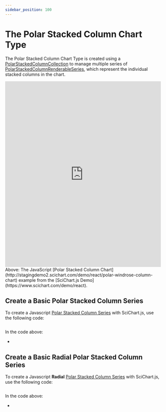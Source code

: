 ```yaml
---
sidebar_position: 100
---
```


# The Polar Stacked Column Chart Type



The Polar Stacked Column Chart Type is created using a [PolarStackedColumnCollection](https://www.scichart.com/documentation/js/v4/typedoc/classes/polarstackedcolumncollection.html) to manage multiple series of [PolarStackedColumnRenderableSeries](https://www.scichart.com/documentation/js/v4/typedoc/classes/polarstackedcolumnrenderableseries.html), which represent the individual stacked columns in the chart.

<iframe src="http://stagingdemo2.scichart.com/demo/iframe/polar-windrose-column-chart" width="100%" height="600px" frameborder="0"></iframe>

<div style={{textAlign: "center"}}> 
Above: The JavaScript [Polar Stacked Column Chart](http://stagingdemo2.scichart.com/demo/react/polar-windrose-column-chart) example from the [SciChart.js Demo](https://www.scichart.com/demo/react).
</div>

## Create a Basic Polar Stacked Column Series

To create a Javascript [Polar Stacked Column Series](https://www.scichart.com/documentation/js/v4/typedoc/classes/polarstackedcolumnrenderableseries.html) with SciChart.js, use the following code:

```ts showLineNumbers {33-35,37,47,56} file=./BasicAngular/demo.ts start=region_A_start end=region_A_end
```

<ChartPreviewWrapper jsContent={PolarStackedColumnChart} />

In the code above:

-

## Create a Basic **Radial** Polar Stacked Column Series

To create a Javascript **Radial** [Polar Stacked Column Series](https://www.scichart.com/documentation/js/v4/typedoc/classes/polarstackedcolumnrenderableseries.html) with SciChart.js, use the following code:

```ts showLineNumbers {2-3,10-11} file=./BasicRadial/demo.js start=region_A_start end=region_A_end
```



<ChartPreviewWrapper jsContent={polarStackedRadialColumnChart} />

In the code above:

-
